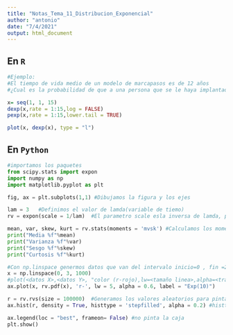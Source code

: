 ```yaml
---
title: "Notas_Tema_11_Distribucion_Exponencial"
author: "antonio"
date: "7/4/2021"
output: html_document
---
```


## En `R`

```r
#Ejemplo: 
#El tiempo de vida medio de un modelo de marcapasos es de 12 años
#¿Cual es la probabilidad de que a una persona que se le haya implantado uno tenga que cambiarlo antes de 15 años?

x= seq(1, 1, 15) 
dexp(x,rate = 1:15,log = FALSE)
pexp(x,rate = 1:15,lower.tail = TRUE)

plot(x, dexp(x), type = "l") 
```


## En `Python`

```python
#importamos los paquetes 
from scipy.stats import expon
import numpy as np
import matplotlib.pyplot as plt

fig, ax = plt.subplots(1,1) #Dibujamos la figura y los ejes

lam = 3   #Definimos el valor de lamda(variable de tiemo)
rv = expon(scale = 1/lam)  #El parametro scale esla inversa de lamda, por lo que 1/lamda (valor)

mean, var, skew, kurt = rv.stats(moments = 'mvsk') #Calculamos los momentos para una variables continua 
print("Media %f"%mean)
print("Varianza %f"%var)
print("Sesgo %f"%skew)
print("Curtosis %f"%kurt)

#Con np.linspace genermos datos que van del intervalo inicio=0 , fin =20 , total de valores 1000
x = np.linspace(0, 3, 1000)
#plot(<datos X>,<datos Y>, "color (r-rojo),lw=<tamaño linea>,alpha=<trasnparencia>)
ax.plot(x, rv.pdf(x), 'r-', lw = 5, alpha = 0.6, label = "Exp(10)")

r = rv.rvs(size = 100000)  #Generamos los valores aleatorios para pintar uns grafica de distribucion
ax.hist(r, density = True, histtype = 'stepfilled', alpha = 0.2) #histtype =Para que aparescan pintados

ax.legend(loc = "best", frameon= False) #no pinta la caja 
plt.show()
```

